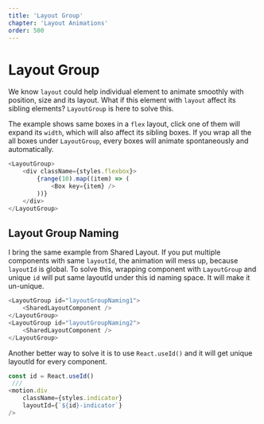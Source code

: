 ```yaml
---
title: 'Layout Group'
chapter: 'Layout Animations'
order: 500
---
```


# Layout Group

We know `layout` could help individual element to animate smoothly with position, size and its layout. What if this element with `layout` affect its sibling elements? `LayoutGroup` is here to solve this.

The example shows same boxes in a `flex` layout, click one of them will expand its `width`, which will also affect its sibling boxes. If you wrap all the all boxes under `LayoutGroup`, every boxes will animate spontaneously and automatically.

<LayoutGroup01 />

```js
<LayoutGroup>
    <div className={styles.flexbox}>
        {range(10).map((item) => (
            <Box key={item} />
        ))}
    </div>
</LayoutGroup>
```

## Layout Group Naming
I bring the same example from Shared Layout. If you put multiple components with same `layoutId`, the animation will mess up, because `layoutId` is global. To solve this, wrapping component with `LayoutGroup` and unique `id` will put same layoutId under this id naming space. It will make it un-unique.

<LayoutGroupNaming />

```js
<LayoutGroup id="layoutGroupNaming1">
    <SharedLayoutComponent />
</LayoutGroup>
<LayoutGroup id="layoutGroupNaming2">
    <SharedLayoutComponent />
</LayoutGroup>
```

Another better way to solve it is to use `React.useId()` and it will get unique layoutId for every component.

```js
const id = React.useId()
 ///
<motion.div
    className={styles.indicator}
    layoutId={`${id}-indicator`}
/>
```

